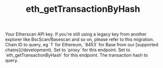 ﻿---
title: 'eth_getTransactionByHash'
description: 'Get transaction details by hash.'
api: 'GET /v2/api'
keywords: ['eth_getTransactionByHash', 'transaction details']
---



  <ParamField query="apikey" type="string">
    Your Etherscan API key. If you're still using a legacy key from another explorer like BscScan/Basescan and so on, please refer to this migration.
  </ParamField>
  <ParamField query="chainid" type="string" default="1">
    Chain ID to query, eg `1` for Ethereum, `8453` for Base from our [supported chains](/development).
  </ParamField>
  <ParamField query="module" type="string" default="proxy">
    Set to `proxy` for this endpoint.
  </ParamField>
  <ParamField query="action" type="string" default="eth_getTransactionByHash">
    Set to `eth_getTransactionByHash` for this endpoint.
  </ParamField>
  <ParamField query="txhash" type="string" default="0xbc78ab8a9e9a0bca7d0321a27b2c03addeae08ba81ea98b03cd3dd237eabed44">
    The transaction hash to query.
  </ParamField>
